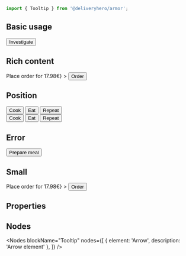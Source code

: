 
<Meta title="Components/Tooltip" component={Tooltip} />

~~~js
import { Tooltip } from '@deliveryhero/armor';
~~~

## Basic usage

<Preview>
    <Story name="Basic usage" height="220px">
        <Box margin={20}>
            <Tooltip dark content="Sample tooltip content">
                <Button>Investigate</Button>
            </Tooltip>
        </Box>
    </Story>
</Preview>

## Rich content

<Preview>
    <Story name="Rich content" height="220px">
        <Box margin={20}>
            <Tooltip
                dark
                content={<span>Place order for <span style={{color: '#93d357'}}>17.98€</span></span>}
            >
                <Button>Order</Button>
            </Tooltip>
        </Box>
    </Story>
</Preview>

## Position

<Preview>
    <Story name="Position" height="260px">
        <Box margin={20}>
            <Tooltip dark content="Top-left aligned tooltip" align="top-start">
                <Button marginRight={2}>Cook</Button>
            </Tooltip>
            <Tooltip dark content="Top-central aligned tooltip" align="top">
                <Button>Eat</Button>
            </Tooltip>
            <Tooltip dark content="Top-right aligned tooltip" align="top-end">
                <Button marginLeft={2}>Repeat</Button>
            </Tooltip>
            <br />
            <Tooltip dark content="Bottom-left aligned tooltip" align="bottom-start">
                <Button marginRight={2} marginTop={2}>Cook</Button>
            </Tooltip>
            <Tooltip dark content="Bottom-central aligned tooltip" align="bottom">
                <Button marginTop={2}>Eat</Button>
            </Tooltip>
            <Tooltip dark content="Bottom-right aligned tooltip" align="bottom-end">
                <Button marginLeft={2} marginTop={2}>Repeat</Button>
            </Tooltip>
        </Box>
    </Story>
</Preview>

## Error

<Preview>
    <Story name="Error" height="220px">
        <Box margin={20}>
            <Tooltip
                error
                content="Not enough ingredients"
            >
                <Button>Prepare meal</Button>
            </Tooltip>
        </Box>
    </Story>
</Preview>

## Small

<Preview>
    <Story name="Small" height="220px">
        <Box margin={20}>
            <Tooltip
                small
                dark
                content={<span>Place order for <span style={{color: '#93d357'}}>17.98€</span></span>}
            >
                <Button>Order</Button>
            </Tooltip>
        </Box>
    </Story>
</Preview>

## Properties

<Props of={Tooltip} />

## Nodes

<Nodes 
    blockName="Tooltip"
    nodes={[
        { element: 'Arrow', description: 'Arrow element' },
    ]}
/>
